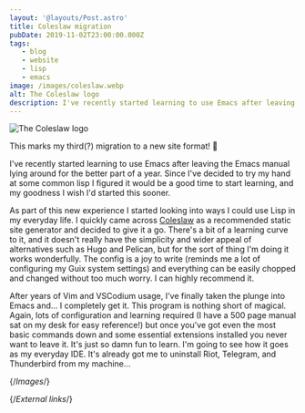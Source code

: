 ```yaml
---
layout: '@layouts/Post.astro'
title: Coleslaw migration
pubDate: 2019-11-02T23:00:00.000Z
tags:
   - blog
   - website
   - lisp
   - emacs
image: /images/coleslaw.webp
alt: The Coleslaw logo
description: I've recently started learning to use Emacs after leaving the Emacs manual lying around for the better part of a year. Since I've decided to try my hand at some common lisp I figured it would be a good time to start learning, and my goodness I wish I'd started this sooner.
---
```


![The Coleslaw logo][coleslaw]

This marks my third(?) migration to a new site format! :tada:

I've recently started learning to use Emacs after leaving the Emacs manual lying around for the better part of a year. Since I've decided to try my hand at some common lisp I figured it would be a good time to start learning, and my goodness I wish I'd started this sooner.

As part of this new experience I started looking into ways I could use Lisp in my everyday life. I quickly came across [Coleslaw][coleslaw-repo] as a recommended static site generator and decided to give it a go. There's a bit of a learning curve to it, and it doesn't really have the simplicity and wider appeal of alternatives such as Hugo and Pelican, but for the sort of thing I'm doing it works wonderfully. The config is a joy to write (reminds me a lot of configuring my Guix system settings) and everything can be easily chopped and changed without too much worry. I can highly recommend it.

After years of Vim and VSCodium usage, I've finally taken the plunge into Emacs and… I completely get it. This program is nothing short of magical. Again, lots of configuration and learning required (I have a 500 page manual sat on my desk for easy reference!) but once you've got even the most basic commands down and some essential extensions installed you never want to leave it. It's just so damn fun to learn. I'm going to see how it goes as my everyday IDE. It's already got me to uninstall Riot, Telegram, and Thunderbird from my machine…

{/*Images*/}

[coleslaw]: /images/coleslaw.webp

{/*External links*/}

[coleslaw-repo]: https://github.com/coleslaw-org/coleslaw
